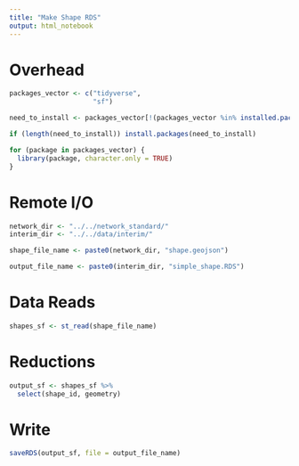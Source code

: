 ```yaml
---
title: "Make Shape RDS"
output: html_notebook
---
```



# Overhead
```r
packages_vector <- c("tidyverse",
                     "sf")

need_to_install <- packages_vector[!(packages_vector %in% installed.packages()[,"Package"])]

if (length(need_to_install)) install.packages(need_to_install)

for (package in packages_vector) {
  library(package, character.only = TRUE)
}

```

# Remote I/O
```r
network_dir <- "../../network_standard/"
interim_dir <- "../../data/interim/" 

shape_file_name <- paste0(network_dir, "shape.geojson")

output_file_name <- paste0(interim_dir, "simple_shape.RDS")
```

# Data Reads
```r
shapes_sf <- st_read(shape_file_name)
```

# Reductions 
```r
output_sf <- shapes_sf %>%
  select(shape_id, geometry)
```

# Write
```r
saveRDS(output_sf, file = output_file_name)
```

